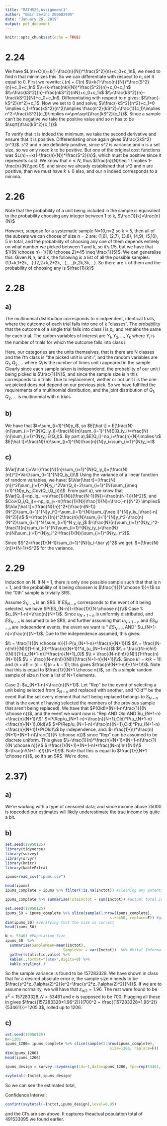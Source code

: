 ---
title: "MATH525,Assignment1"
author: "Emir Sevinc 260682995"
date: "January 26, 2019"
output: pdf_document
---

```{r setup, include=FALSE}
knitr::opts_chunk$set(echo = TRUE)
```

# 2.24

We have $L(n)+C(n)=k(1-\frac{n}{N})*\frac{S^2}{n}+c_0+c_1n$, we need to find n that minimizes this. So we can differentiate with respect to n, set it equal to 0.
First we rewrite: $L(n)+C(n)$ 
$\\=k(1-\frac{n}{N})*\frac{S^2}{n}+c_0+c_1n$
$\\=(k-\frac{nk}{N})*\frac{S^2}{n}+c_0+c_1n$
$\\=\frac{kS^2}{n}-\frac{nkS^2}{nN}+c_0+c_1n$
$\\=\frac{kS^2}{n}-\frac{kS^2}{N}+c_0+c_1n$. Differentiating with respect to n gives:
$\\\frac{-kS^2}{n^2}+c_1$. Now we set to 0 and solve;
$\\\frac{-kS^2}{n^2}+c_1=0 \implies c_1=\frac{kS^2}{n^2}\implies \frac{n^2}{kS^2}=\frac{1}{c_1}\implies n^2=\frac{kS^2}{c_1}\implies n=\pm\sqrt{\frac{kS^2}{c_1}}$. Since a sample can't be negative we take the positive value and so n has to be $\sqrt{\frac{kS^2}{c_1}}$

To verify that it is indeed the minimum, we take the second derivative and ensure that it is positive. Differentiating once again gives $\frac{2kS^2}{n^3}$. s^2 and n are definitely positive, since s^2 is variance and n is a set size, so we only need k to be positive. But one of the original cost functions was $L(n)+=k(1-\frac{n}{N})*\frac{S^2}{n}$, which must be positive since it represents cost. We know that $n\leq N$, thus $\frac{n}{N}\leq 1 \implies 1-\frac{n}{N}\geq 0$, and since we already established that s^2 and n are positive, than we must have $k \geq 0$ also, and our n indeed corresponds to a minima.

# 2.26

Note that the probability of a unit being included in the sample is equivalent to the probability choosing any integer between 1 to k, $\frac{1}{k}=\frac{n}{N}$

However, suppose for a systematic sample N=10,n=2 so k = 5, then all of the subsets we can choose of size n = 2 are:
(1,6), (2,7), (3,8), (4,9), (5,10), 5 in total, and the probability of choosing any one of them depends entirely on what number we picked between 1 and k, so it's 1/5, but we have that 
$1/{N \choose n}=1/{10 \choose 2}=45 \neq \frac{1}{5}$. We can generalise this: Given N,n, and k, the following is a list of all the possible samples:
(1,1+k,1+2k,...),(2,2+k,2+2k,...),...,(k,2k,3k,...). So there are k of them and the probability of choosing any is $\frac{1}{k}$

# 2.28

## a)

The multinomial distribution corresponds to n indpendent, identical trials, where the outcome of each trial falls into one of k "classes". The probability that the outcome of a single trial falls into class i is $p_i$, and remains the same for each trial. The radom variables of interest are $Y_1,Y_2,...,Y_k$ where $Y_i$ is the number of trials for which the outcome falls into class i.

Here, our categories are the units themselves, that is there are N classes and the i'th class is "the picked unit is unit i", and the random variables are $Q_1,Q_2,...$ where $Q_i$ is the number of times unit i appeared in the sample. Clearly since each sample taken is independend, the probabilty of our unit i being picked is $\frac{1}{N}$, and since the sample size is n this corresponds to n trials. Due to replacement, wether or not unit i is the one we picked does not depend on our previous pick. So we have fulfilled the requirements of a multinomial distribution, and the joint distribution of  $Q_1,Q_2,...$ is multinomial with n trials.

## b)

We have that $t=\sum_{i=1}^{N}y_i$, so $E[\hat t] = E[\frac{N}{n}\sum_{i=1}^{N}Q_iy_i]=\frac{N}{n}\sum_{i=1}^{N}E(Q_iy_i)=\frac{N}{n}\sum_{i=1}^{N}y_iE(Q_i)$. By part a),$E[Q_i]=np_i=\frac{n}{N}\implies \\$
$E[\hat t]=\frac{N}{n}\sum_{i=1}^{N}\frac{n}{N}y_i=\sum_{i=1}^{N}y_i=t$

## c)

$Var[\hat t]=Var(\frac{N}{n}\sum_{i=1}^{N}Q_iy_i)=(\frac{N}{n})^2*Var[\sum_{i=1}^{N}Q_iy_i]\\$
Using the variance of a linear function of random variables, we have:
$\\Var[\hat t]=(\frac{N}{n})^2(\sum_{i=1}^{N}y_i^2Var(Q_i)+2\sum_{i=1}^{N}\sum_{j\neq i=1}^{N}y_iy_jCov(Q_i,Q_j))\\$. From part a), we know that $Var[Q_i]=np_iq_i=n(\frac{1}{N})(\frac{N-1}{N})=\frac{n(N-1)}{N^2}$, and $Cov(Q_i,Q_j)=-np_ip_j=-n(\frac{1}{N})\frac{1}{N}=\frac{-n}{N^2} \implies$
$\\Var[\hat t]=(\frac{N}{n})^2*[\frac{n(N-1)}{N^2}\sum_{i=1}^{N}y_i^2+\sum_{i=1}^{N}\sum_{j\neq i}^{N}y_iy_j\frac{-n}{N^2}]\\$
$=(\frac{N}{n})^2\frac{n}{N}\sum_{i=1}^{N}y_i^2-\frac{n}{N^2}\sum_{i=1}^N \sum_{i=1}^N y_iy_j$
$=\frac{N}{n}\sum_{i=1}^{N}y_i^2-\frac{1}{n}\sum_{i=1}^{N}\sum_{i=1}^{N}y_iy_j=\frac{N}{n}N(\sum_{i=1}^{N}y_i^2-\frac{1}{N}(\sum_{i=1}^{N}y_i)^2)$.

Since $S^2=\frac{1}{N-1}\sum_{i=1}^{N}(y_i-\bar y)^2$ we get:
$=(\frac{N}{n})*(N-1)*S^2$ for the variance.





# 2.29


Induction on N. If N = 1, there is only one possible sample such that that is n = 1, and the probability of it being choosen is $\frac{1}{{1 \choose 1}}=1$ so the "0th" sample is trivially SRS.


Assume $S_{N-n}$ is an SRS. If $ES_{N-n}$ corresponds to the event of it being selected, we have  $P(ES_{N-n})=\frac{1}{{N \choose n}}\\$
Case 1: $u_{N+1-n}>\frac{n}{N+1}$. Since $u_{N+1-n}$ is uniformly distributed, and $ES_{N-n}$ is assumed to be SRS, and further assuming that $u_{N+1-n}$ and $ES_{N-n}$ are independent events, the event we want is " $ES_{N-n}$ AND" $u_{N+1-n}>\frac{n}{N+1}$. Due to the independence assumed, this gives:


$\\ = \frac{1}{{N \choose n}}[1-P(u_{N+1-n}<\frac{n}{N+1})]$
$\\ = \frac{(N-n)!n!}{(N)!}[1-\int_{0}^\frac{n}{N+1}1*d_{u_{N+1-n}}]$
$\\ = \frac{(N-n)!n!}{(N)!}[1-[u_{N+1-n}]^\frac{n}{N+1}_0]$
$\\ = \frac{(N-n)!n!}{(N)!}[1-\frac{n}{N+1}]$
$\\ = \frac{(N-n)!n!}{(N)!}[\frac{N+1-n}{N+1}]\\$. 
Since $k!=k(k-1)!$ and $(n+k)!=(n+k)(n+k-1)!$; this gives
$\frac{n!(N+1-n)!}{(N+1)!}$. Note that this is equal to $\frac{1}{{N+1 \choose n}}$, so it's a simple random sample of size n from a list of N+1 elements.

Case 2: $u_{N+1-n}<\frac{n}{N+1}$. Let "Rep" be the event of selecting a unit being selected from $S_{N-n}$ and replaced with another, and "Old"" be the event that the set every element that isn't being replaced belongs to $S_{N-n}$ (that is the event of having selected the members of the previous sample that aren't being replaced). We have that $P(Old)=(N+1-n)\frac{1}{{N \choose n}}$, and the event we want now is "Rep AND Old AND $u_{N+1-n}<\frac{n}{N+1}\\$"
$=P(Rep/u_{N+1-n}<\frac{n}{N+1},Old)*P(u_{N+1-n}<\frac{n}{N+1},Old)\\$
$=P(Rep/u_{N+1-n}<\frac{n}{N+1},Old)*P(u_{N+1-n}<\frac{n}{N+1})*P(Old)\\$ by independence, and:
$=\frac{1}{n}*\frac{n}{N+1}*(N+1-n)\frac{1}{{N \choose n}}$ since "Rep" can be assumed to be discrete uniform. This gives
$\\=\frac{1}{n}*\frac{n}{N+1}*(N+1-n)\frac{1}{{N \choose n}}\\$
$=\frac{1}{N+1}*(N+1-n)*\frac{(N-n)!n!}{N!}\\$
$=\frac{n!(N+1-n)!}{(N+1)!}$. Note that this is equal to $\frac{1}{{N+1 \choose n}}$, so it's an SRS. We're done.

# 2.37)

## a)

We're working with a type of censored data; and since income above 75000 is topcoded our estimates will likely underestimate the true income by quite a bit.

## b)
```{r, message=F, warning=F}
set.seed(19950125)
library(tidyverse)
library(survey)
library(srvyr)
library(knitr)
library(kableExtra)

ipums=read_csv("ipums.csv")
```

```{r, message=F, warning=F}
head(ipums)
ipums_complete = ipums %>% filter(!is.na(Inctot)) #cleaning any potential NA values just in case

ipums_complete %>% summarise(TotaInctot = sum(Inctot)) #actual total income, for later verification
```

```{r, message=F, warning=F} 
set.seed(19950125)
ipums_50 = ipums_complete %>% slice(sample(1:nrow(ipums_complete), 
                                               size=50, replace=F)) #grabbing a sample of 50
dim(ipums_50) #verifying that the size is correct
head(ipums_50) 
```

```{r, message=F, warning=F} 
N <- 53461 #Population Size
ipums_50  %>% 
  summarise(SampleMean=mean(Inctot),
                          SampleVar = var(Inctot))  %>% #Vital Informaiton
  gather(statistic,value) %>% 
  kable(.,format="latex",digits=0) %>% 
  kable_styling(.)
```

So the sample variance is found to be 157283328. We have shown in class that for a desired absolute error e, the sample size n needs to be $\frac{s^2*z_{\alpha/2}^2}{e^2+\frac{s^2*z_{\alpha/2}^2}{N}}$. If we are to assume normality, we will have that $z_{\alpha/2}=1.96$. The rest were found to be $s^2=157283328, N=53461$ and e is supposed to be 700. Plugging all those in gives $\frac{(157283328*1.96^2)}{(700^2 + \frac{(157283328*1.96^2)}{53461)}}=1205.3$, rolled up to 1206.


## c)




```{r, message=F, warning=F} 
set.seed(19950125)
n<-1206
ipums_1206= ipums_complete %>% slice(sample(1:nrow(ipums_complete), 
                                               size=1206, replace=F)) 
dim(ipums_1206)
head(ipums_1206)
```
```{r, message=F, warning=F} 

ipums_design = survey::svydesign(id=~1,data=ipums_1206, fpc=rep(53461,1206)) #estimating total income

svytotal(~Inctot,ipums_design)

```


So we can see the estimated total,

Confidence Interval:
```{r, message=F, warning=F} 
confint(svytotal(~Inctot,ipums_design),level=0.95)
```

and the CI's are sen above. It captures theactual population total of 491533095 we found earlier.





